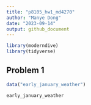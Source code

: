 ```yaml
---
title: "p8105_hw1_md4270"
author: "Manye Dong"
date: "2023-09-14"
output: github_document
---
```

```r
library(moderndive)
library(tidyverse)
```

## Problem 1
```r
data("early_january_weather")
```

```r
early_january_weather
```

